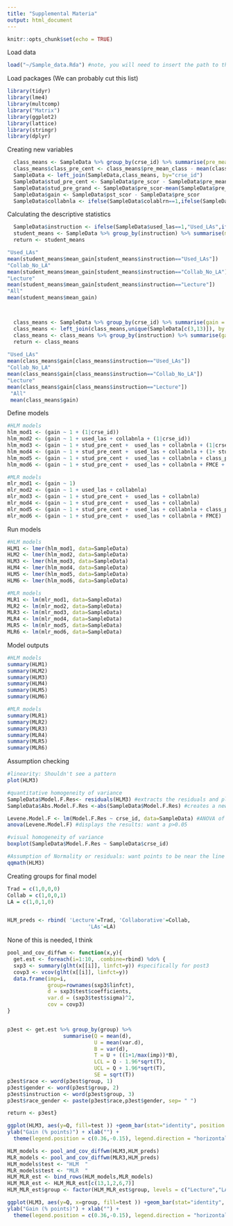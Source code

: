```yaml
---
title: "Supplemental Materia"
output: html_document
---
```


```r
knitr::opts_chunk$set(echo = TRUE)
```

Load data
```r
load("~/Sample_data.Rda") #note, you will need to insert the path to the data file here
```


Load packages (We can probably cut this list)
```r
library(tidyr)
library(lme4)
library(multcomp)
library("Matrix")
library(ggplot2)
library(lattice)
library(stringr)
library(dplyr) 
```

Creating new variables
```r
  class_means <- SampleData %>% group_by(crse_id) %>% summarise(pre_mean_class = mean(pre_scor))
  class_means$class_pre_cent <- class_means$pre_mean_class - mean(class_means$pre_mean_class)
  SampleData <- left_join(SampleData,class_means, by="crse_id")
  SampleData$stud_pre_cent <- SampleData$pre_scor - SampleData$pre_mean_class
  SampleData$stud_pre_grand <- SampleData$pre_scor-mean(SampleData$pre_scor)
  SampleData$gain <- SampleData$pst_scor - SampleData$pre_scor
  SampleData$collabnla <- ifelse(SampleData$colablrn==1,ifelse(SampleData$used_las==0,1,0),0)

```

Calculating the descriptive statistics
```r
  SampleData$instruction <- ifelse(SampleData$used_las==1,"Used_LAs",ifelse(SampleData$collabnla==1,"Collab_No_LA","Lecture"))
  student_means <- SampleData %>% group_by(instruction) %>% summarise(mean_gain = mean(gain))
  return <- student_means

"Used_LAs"
mean(student_means$mean_gain[student_means$instruction=="Used_LAs"])
"Collab_No_LA"
mean(student_means$mean_gain[student_means$instruction=="Collab_No_LA"])
"Lecture"
mean(student_means$mean_gain[student_means$instruction=="Lecture"])
"All"
mean(student_means$mean_gain)



  class_means <- SampleData %>% group_by(crse_id) %>% summarise(gain = mean(gain))
  class_means <- left_join(class_means,unique(SampleData[c(3,13)]), by = "crse_id") #need to replace these column numbers
  class_means <- class_means %>% group_by(instruction) %>% summarise(gain = mean(gain))
  return <- class_means
 
"Used_LAs"
mean(class_means$gain[class_means$instruction=="Used_LAs"])
"Collab_No_LA"
mean(class_means$gain[class_means$instruction=="Collab_No_LA"])
"Lecture"
mean(class_means$gain[class_means$instruction=="Lecture"])
 "All"
 mean(class_means$gain)

```


Define models
```r
#HLM models
hlm_mod1 <- (gain ~ 1 + (1|crse_id))
hlm_mod2 <- (gain ~ 1 + used_las + collabnla + (1|crse_id))
hlm_mod3 <- (gain ~ 1 + stud_pre_cent +  used_las + collabnla + (1|crse_id))
hlm_mod4 <- (gain ~ 1 + stud_pre_cent +  used_las + collabnla + (1+ stud_pre_cent|crse_id))
hlm_mod5 <- (gain ~ 1 + stud_pre_cent +  used_las + collabnla + class_pre_cent + (1|crse_id))
hlm_mod6 <- (gain ~ 1 + stud_pre_cent +  used_las + collabnla + FMCE + (1|crse_id))

#MLR models
mlr_mod1 <- (gain ~ 1)
mlr_mod2 <- (gain ~ 1 + used_las + collabnla)
mlr_mod3 <- (gain ~ 1 + stud_pre_cent +  used_las + collabnla)
mlr_mod4 <- (gain ~ 1 + stud_pre_cent +  used_las + collabnla)
mlr_mod5 <- (gain ~ 1 + stud_pre_cent +  used_las + collabnla + class_pre_cent)
mlr_mod6 <- (gain ~ 1 + stud_pre_cent +  used_las + collabnla + FMCE)
```

Run models
```r
#HLM models
HLM1 <- lmer(hlm_mod1, data=SampleData)
HLM2 <- lmer(hlm_mod2, data=SampleData)
HLM3 <- lmer(hlm_mod3, data=SampleData)
HLM4 <- lmer(hlm_mod4, data=SampleData)
HLM5 <- lmer(hlm_mod5, data=SampleData)
HLM6 <- lmer(hlm_mod6, data=SampleData)

#MLR models
MLR1 <- lm(mlr_mod1, data=SampleData)
MLR2 <- lm(mlr_mod2, data=SampleData)
MLR3 <- lm(mlr_mod3, data=SampleData)
MLR4 <- lm(mlr_mod4, data=SampleData)
MLR5 <- lm(mlr_mod5, data=SampleData)
MLR6 <- lm(mlr_mod6, data=SampleData)
```

Model outputs
```r
#HLM models
summary(HLM1)
summary(HLM2)
summary(HLM3)
summary(HLM4)
summary(HLM5)
summary(HLM6)

#MLR models
summary(MLR1)
summary(MLR2)
summary(MLR3)
summary(MLR4)
summary(MLR5)
summary(MLR6)
```

Assumption checking
```r
#linearity: Shouldn't see a pattern
plot(HLM3)

#quantitative homogeneity of variance
SampleData$Model.F.Res<- residuals(HLM3) #extracts the residuals and places them in a new column in our original data table
SampleData$Abs.Model.F.Res <-abs(SampleData$Model.F.Res) #creates a new column with the absolute value of the

Levene.Model.F <- lm(Model.F.Res ~ crse_id, data=SampleData) #ANOVA of the residuals
anova(Levene.Model.F) #displays the results: want a p>0.05

#visual homogeneity of variance
boxplot(SampleData$Model.F.Res ~ SampleData$crse_id)

#Assumption of Normality or residuals: want points to be near the line
qqmath(HLM3)
```

Creating groups for final model
```r
Trad = c(1,0,0,0)
Collab = c(1,0,0,1)
LA = c(1,0,1,0)


HLM_preds <- rbind( 'Lecture'=Trad, 'Collaborative'=Collab, 
                          'LAs'=LA)
```


None of this is needed, I think
```r
pool_and_cov_diffwm <- function(x,y){
  get.est <- foreach(i=1:10, .combine=rbind) %do% {
  sxp3 <- summary(glht(x[[i]], linfct=y)) #specifically for post3
  covp3 <- vcov(glht(x[[i]], linfct=y))
  data.frame(imp=i, 
             group=rownames(sxp3$linfct),
             d = sxp3$test$coefficients, 
             var.d = (sxp3$test$sigma)^2,
             cov = covp3)
}


p3est <- get.est %>% group_by(group) %>% 
                  summarise(Q = mean(d), 
                            U = mean(var.d), 
                            B = var(d), 
                            T = U + ((1+1/max(imp))*B), 
                            LCL = Q - 1.96*sqrt(T), 
                            UCL = Q + 1.96*sqrt(T),
                            SE = sqrt(T)) 
p3est$race <- word(p3est$group, 1)
p3est$gender <- word(p3est$group, 2)
p3est$instruction <- word(p3est$group, 3)
p3est$race_gender <- paste(p3est$race,p3est$gender, sep= " ")

return <- p3est}
```

```r
ggplot(HLM3, aes(y=Q, fill=test )) +geom_bar(stat="identity", position = position_dodge(width=0.9)) + geom_errorbar(aes(ymax=UCL, ymin=LCL), position=position_dodge(0.9), width=0.5) + scale_fill_brewer(palette="Paired") +
ylab("Gain (% points)") + xlab("") +
  theme(legend.position = c(0.36,-0.15), legend.direction = "horizontal", legend.title = element_blank()) 
```


```r
HLM_models <- pool_and_cov_diffwm(HLM3,HLM_preds)
MLR_models <- pool_and_cov_diffwm(MLR3,HLM_preds)
HLM_models$test <- "HLM  "
MLR_models$test <- "MLR  "
HLM_MLR_est <- bind_rows(HLM_models,MLR_models)
HLM_MLR_est <- HLM_MLR_est[c(13,1,2,6,7)]
HLM_MLR_est$group <- factor(HLM_MLR_est$group, levels = c("Lecture","LAs","Collaborative"))

ggplot(HLM3, aes(y=Q, x=group, fill=test )) +geom_bar(stat="identity", position = position_dodge(width=0.9)) + geom_errorbar(aes(ymax=UCL, ymin=LCL), position=position_dodge(0.9), width=0.5) + scale_fill_brewer(palette="Paired") +
ylab("Gain (% points)") + xlab("") +
  theme(legend.position = c(0.36,-0.15), legend.direction = "horizontal", legend.title = element_blank()) 
```
